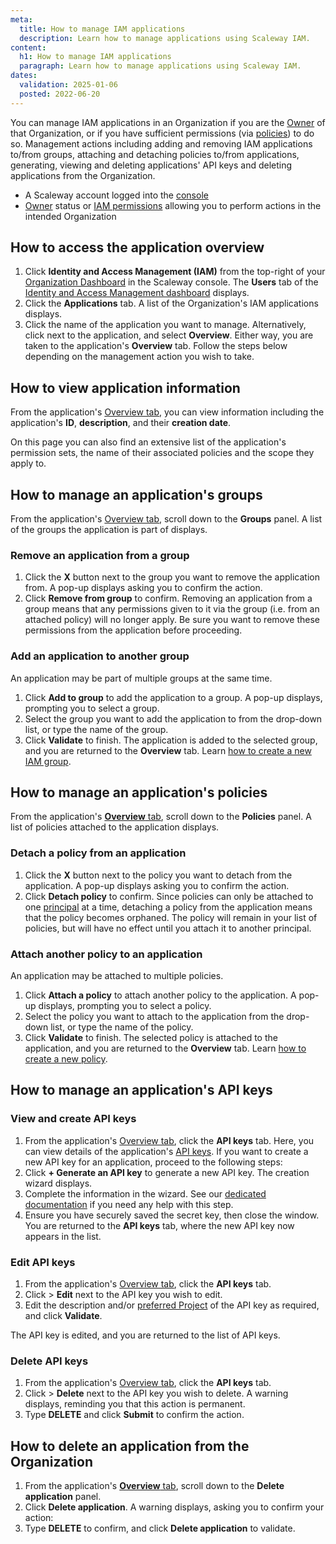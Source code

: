 ```yaml
---
meta:
  title: How to manage IAM applications
  description: Learn how to manage applications using Scaleway IAM.
content:
  h1: How to manage IAM applications
  paragraph: Learn how to manage applications using Scaleway IAM.
dates:
  validation: 2025-01-06
  posted: 2022-06-20
---
```


You can manage IAM applications in an Organization if you are the [Owner](/iam/concepts/#owner) of that Organization, or if you have sufficient permissions (via [policies](/iam/concepts/#policy)) to do so. Management actions including adding and removing IAM applications to/from groups, attaching and detaching policies to/from applications, generating, viewing and deleting applications' API keys and deleting applications from the Organization.

<Macro id="requirements" />

- A Scaleway account logged into the [console](https://console.scaleway.com)
- [Owner](/iam/concepts/#owner) status or [IAM permissions](/iam/concepts/#permission) allowing you to perform actions in the intended Organization

## How to access the application overview

1. Click **Identity and Access Management (IAM)** from the top-right of your [Organization Dashboard](https://console.scaleway.com/organization) in the Scaleway console. The **Users** tab of the [Identity and Access Management dashboard](https://console.scaleway.com/iam/applications) displays.
    <Lightbox src="scaleway-iam-users-dashboard.webp" alt="" />
2. Click the **Applications** tab. A list of the Organization's IAM applications displays.
3. Click the name of the application you want to manage. Alternatively, click <Icon name="more" /> next to the application, and select **Overview**. Either way, you are taken to the application's **Overview** tab.
    Follow the steps below depending on the management action you wish to take.

## How to view application information

From the application's [Overview tab](#how-to-access-the-application-overview), you can view information including the application's **ID**, **description**, and their **creation date**.

On this page you can also find an extensive list of the application's permission sets, the name of their associated policies and the scope they apply to.

<Lightbox src="scaleway-iam-applications.webp" alt="" />

## How to manage an application's groups

From the application's [Overview tab](#how-to-access-the-application-overview), scroll down to the **Groups** panel. A list of the groups the application is part of displays.

### Remove an application from a group

1. Click the **X** button next to the group you want to remove the application from. A pop-up displays asking you to confirm the action.
2. Click **Remove from group** to confirm.
    <Message type="important">
      Removing an application from a group means that any permissions given to it via the group (i.e. from an attached policy) will no longer apply. Be sure you want to remove these permissions from the application before proceeding.
    </Message>

### Add an application to another group

An application may be part of multiple groups at the same time.

1. Click **Add to group** to add the application to a group. A pop-up displays, prompting you to select a group.
2. Select the group you want to add the application to from the drop-down list, or type the name of the group.
3. Click **Validate** to finish.
    The application is added to the selected group, and you are returned to the **Overview** tab.
    <Message type="tip">
      Learn [how to create a new IAM group](/iam/how-to/create-group/).
    </Message>

## How to manage an application's policies

From the application's [**Overview** tab](#how-to-access-the-application-overview), scroll down to the **Policies** panel. A list of policies attached to the application displays.

### Detach a policy from an application

1. Click the **X** button next to the policy you want to detach from the application. A pop-up displays asking you to confirm the action.
2. Click **Detach policy** to confirm.
    <Message type="important">
      Since policies can only be attached to one [principal](/iam/concepts/#principal) at a time, detaching a policy from the application means that the policy becomes orphaned. The policy will remain in your list of policies, but will have no effect until you attach it to another principal.
    </Message>

### Attach another policy to an application

An application may be attached to multiple policies.

1. Click **Attach a policy** to attach another policy to the application. A pop-up displays, prompting you to select a policy.
2. Select the policy you want to attach to the application from the drop-down list, or type the name of the policy.
3. Click **Validate** to finish.
    The selected policy is attached to the application, and you are returned to the **Overview** tab.
    <Message type="tip">
      Learn [how to create a new policy](/iam/how-to/create-policy/).
    </Message>

## How to manage an application's API keys

### View and create API keys

1. From the application's [Overview tab](#how-to-access-the-application-overview), click the **API keys** tab.
    Here, you can view details of the application's [API keys](/iam/how-to/create-api-keys/).
    If you want to create a new API key for an application, proceed to the following steps:
2. Click **+ Generate an API key** to generate a new API key. The creation wizard displays.
3. Complete the information in the wizard. See our [dedicated documentation](/iam/how-to/create-api-keys/) if you need any help with this step.
4. Ensure you have securely saved the secret key, then close the window. You are returned to the **API keys** tab, where the new API key now appears in the list.

### Edit API keys

1. From the application's [Overview tab](#how-to-access-the-application-overview), click the **API keys** tab.
2. Click <Icon name="more" /> > **Edit** next to the API key you wish to edit.
3. Edit the description and/or [preferred Project](/iam/api-cli/using-api-key-object-storage/) of the API key as required, and click **Validate**.

The API key is edited, and you are returned to the list of API keys.

### Delete API keys

1. From the application's [Overview tab](#how-to-access-the-application-overview), click the **API keys** tab.
2. Click <Icon name="more" /> > **Delete** next to the API key you wish to delete.
    A warning displays, reminding you that this action is permanent.
3. Type **DELETE** and click **Submit** to confirm the action.

## How to delete an application from the Organization

1. From the application's [**Overview** tab](#how-to-access-the-application-overview), scroll down to the **Delete application** panel.
2. Click **Delete application**. A warning displays, asking you to confirm your action:
    <Lightbox src="scaleway-delete-application-popup.webp" alt="A pop up box displaying a warning: Warning: This will permanently delete your application. This action is irreversible and will automatically delete the application's API keys." />
3. Type **DELETE** to confirm, and click **Delete application** to validate.


